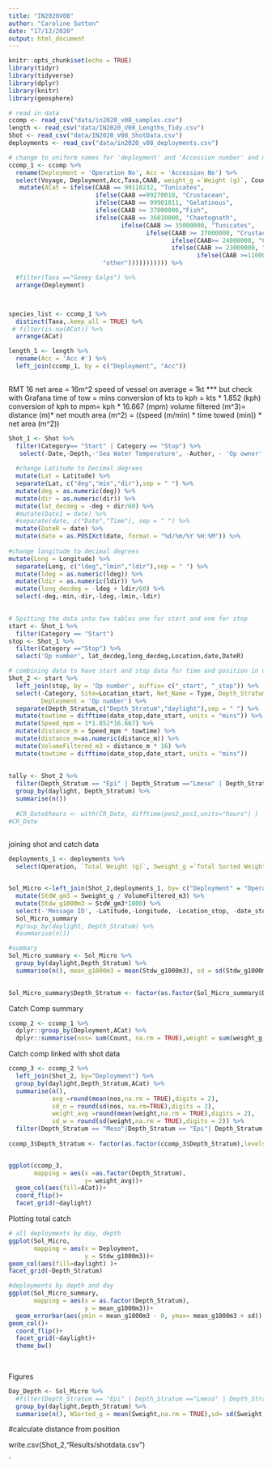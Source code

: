 ```yaml
---
title: "IN2020V08"
author: "Caroline Sutton"
date: "17/12/2020"
output: html_document
---
```


```r
knitr::opts_chunk$set(echo = TRUE)
library(tidyr)
library(tidyverse)
library(dplyr)
library(knitr)
library(geosphere)

# read in data
ccomp <- read_csv("data/in2020_v08_samples.csv")
length <- read_csv("data/IN2020_V08_Lengths_Tidy.csv")
Shot <- read_csv("data/IN2020_V08_ShotData.csv")
deployments <- read_csv("data/in2020_v08_deployments.csv")

```



```r

# change to uniform names for 'deployment' and 'Accession number' and match species names in length data
ccomp_1 <- ccomp %>% 
  rename(Deployment = 'Operation No', Acc = 'Accession No') %>% 
  select(Voyage, Deployment,Acc,Taxa,CAAB, weight_g =`Weight (g)`, Count) %>% 
   mutate(ACat = ifelse(CAAB == 99110232, "Tunicates",
                        ifelse(CAAB ==99270010, "Crustacean",
                        ifelse(CAAB == 99901011, "Gelatinous",
                        ifelse(CAAB >= 37000000,"Fish",
                        ifelse(CAAB == 36010000, "Chaetognath",
                               ifelse(CAAB >= 35000000, "Tunicates",
                                      ifelse(CAAB >= 27000000, "Crustacean",
                                             ifelse(CAAB>= 24000000, "Cephalopod",
                                             ifelse(CAAB >= 23000000, "Pteropd",
                                                    ifelse(CAAB >=11000000, "Siph_Medusa",
                          "other"))))))))))) %>% 

  #filter(Taxa =="Gooey Salps") %>% 
  arrange(Deployment)



species_list <- ccomp_1 %>% 
  distinct(Taxa,.keep_all = TRUE) %>% 
 # filter(is.na(ACat)) %>% 
  arrange(ACat)

length_1 <- length %>% 
  rename(Acc = 'Acc #') %>% 
  left_join(ccomp_1, by = c("Deployment", "Acc"))
  


```


RMT 16 net area = 16m^2
speed of vessel on average  = 1kt *** but check with Grafana
time of tow = mins
conversion of kts to kph = kts * 1.852 (kph)
conversion of kph to mpm= kph * 16.667 (mpm)
volume filtered (m^3)= distance (m)* net mouth area (m^2) = ((speed (m/min) * time towed (min)) * net area (m^2))
```r
Shot_1 <- Shot %>% 
  filter(Category== "Start" | Category == "Stop") %>% 
   select(-Date,-Depth,-'Sea Water Temperature', -Author, - 'Op owner', date = 'Real Date')%>%
  
  #change Latitude to Decimal degrees
  mutate(Lat = Latitude) %>% 
  separate(Lat, c("deg","min","dir"),sep = " ") %>% 
  mutate(deg = as.numeric(deg)) %>% 
  mutate(dir = as.numeric(dir)) %>% 
  mutate(lat_decdeg = -deg + dir/60) %>% 
  #mutate(Date1 = date) %>% 
  #separate(date, c("Date","Time"), sep = " ") %>% 
  mutate(DateR = date) %>% 
  mutate(date = as.POSIXct(date, format = "%d/%m/%Y %H:%M")) %>% 
  
#change longitude to decimal degrees
mutate(Long = Longitude) %>% 
  separate(Long, c("ldeg","lmin","ldir"),sep = " ") %>% 
  mutate(ldeg = as.numeric(ldeg)) %>% 
  mutate(ldir = as.numeric(ldir)) %>% 
  mutate(long_decdeg = -ldeg + ldir/60) %>% 
  select(-deg,-min,-dir,-ldeg,-lmin,-ldir)
 

# Spitting the data into two tables one for start and one for stop
start <- Shot_1 %>% 
  filter(Category == "Start")
stop <- Shot_1 %>% 
  filter(Category =="Stop") %>% 
  select('Op number', lat_decdeg,long_decdeg,Location,date,DateR) 

# combining data to have start and stop data for time and position in one row. To calculate distance and time differences
Shot_2 <- start %>%
  left_join(stop, by = 'Op number', suffix= c("_start", "_stop")) %>%
  select(-Category, Site=Location_start, Net_Name = Type, Depth_Stratum = Subject,
         Deployment = 'Op number') %>% 
  separate(Depth_Stratum,c("Depth_Stratum","daylight"),sep = " ") %>% 
  mutate(towtime = difftime(date_stop,date_start, units = "mins")) %>% 
  mutate(Speed_mpm = 1*1.852*16.667) %>% 
  mutate(distance_m = Speed_mpm * towtime) %>%
  mutate(distance_m=as.numeric(distance_m)) %>% 
  mutate(VolumeFiltered_m3 = distance_m * 16) %>% 
  mutate(towtime = difftime(date_stop,date_start, units = "mins")) 
 
  
tally <- Shot_2 %>% 
  filter(Depth_Stratum == "Epi" | Depth_Stratum =="Lmeso" | Depth_Stratum == "Meso") %>% 
  group_by(daylight, Depth_Stratum) %>% 
  summarise(n())
  
  #CR_Date$hours <- with(CR_Date, difftime(pos2,pos1,units="hours") )
#CR_Date
  
```


joining shot and catch data
```r
deployments_1 <- deployments %>% 
  select(Operation, `Total Weight (g)`, Sweight_g =`Total Sorted Weight (g)`)


Sol_Micro <-left_join(Shot_2,deployments_1, by= c("Deployment" = "Operation")) %>% 
  mutate(StdW_gm3 = Sweight_g / VolumeFiltered_m3) %>% 
  mutate(Stdw_g1000m3 = StdW_gm3*1000) %>%
  select(-'Message ID', -Latitude,-Longitude, -Location_stop, -date_stop) %>%   filter(Depth_Stratum == "Epi" | Depth_Stratum =="Lmeso" | Depth_Stratum == "Meso") %>% 
  Sol_Micro_summary
  #group_by(daylight, Depth_Stratum) %>% 
  #summarise(n())

#summary
Sol_Micro_summary <- Sol_Micro %>% 
  group_by(daylight,Depth_Stratum) %>% 
  summarise(n(), mean_g1000m3 = mean(Stdw_g1000m3), sd = sd(Stdw_g1000m3))
  

Sol_Micro_summary$Depth_Stratum <- factor(as.factor(Sol_Micro_summary$Depth_Stratum),levels = c("Lmeso", "Meso", "Epi"))
```


Catch Comp summary
```r
ccomp_2 <- ccomp_1 %>% 
  dplyr::group_by(Deployment,ACat) %>% 
  dplyr::summarise(nos= sum(Count, na.rm = TRUE),weight = sum(weight_g, na.rm = TRUE))
```

Catch comp linked with shot data
```r

ccomp_3 <- ccomp_2 %>% 
  left_join(Shot_2, by="Deployment") %>% 
  group_by(daylight,Depth_Stratum,ACat) %>% 
  summarise(n(),
            avg =round(mean(nos,na.rm = TRUE),digits = 2), 
            sd_n = round(sd(nos, na.rm=TRUE),digits = 2),
            weight_avg =round(mean(weight,na.rm = TRUE),digits = 2),
            sd_w = round(sd(weight,na.rm = TRUE),digits = 2)) %>% 
  filter(Depth_Stratum == "Meso"|Depth_Stratum == "Epi"| Depth_Stratum =="Lmeso") 
  
ccomp_3$Depth_Stratum <- factor(as.factor(ccomp_3$Depth_Stratum),levels = c("Lmeso", "Meso", "Epi"))


ggplot(ccomp_3,
       mapping = aes(x =as.factor(Depth_Stratum),
                     y= weight_avg))+
  geom_col(aes(fill=ACat))+
  coord_flip()+
  facet_grid(~daylight)

```



Plotting total catch
```r
# all deployments by day, depth
ggplot(Sol_Micro,
       mapping = aes(x = Deployment, 
                     y = Stdw_g1000m3))+
geom_col(aes(fill=daylight) )+
facet_grid(~Depth_Stratum)

#deployments by depth and day
ggplot(Sol_Micro_summary,
       mapping = aes(x = as.factor(Depth_Stratum), 
                     y = mean_g1000m3))+
  geom_errorbar(aes(ymin = mean_g1000m3 - 0, ymax= mean_g1000m3 + sd)) +
geom_col()+
  coord_flip()+
  facet_grid(~daylight)+
  theme_bw()
                
  

```
Figures
```r

Day_Depth <- Sol_Micro %>% 
  #filter(Depth_Stratum == "Epi" | Depth_Stratum =="Lmeso" | Depth_Stratum == "Meso") 
  group_by(daylight,Depth_Stratum) %>% 
  summarise(n(), WSorted_g = mean(Sweight,na.rm = TRUE),sd= sd(Sweight, na.rm = TRUE))
```

                                   
                                  
 

  #calculate distance from position

write.csv(Shot_2,"Results/shotdata.csv")
 
`


    

